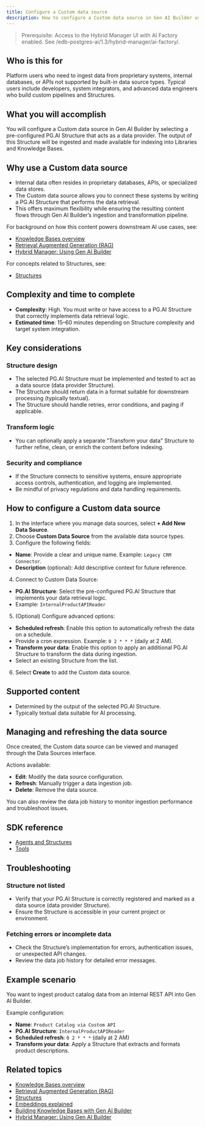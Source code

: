 ```yaml
---
title: Configure a Custom data source
description: How to configure a Custom data source in Gen AI Builder using a PG.AI Structure to ingest data from proprietary systems.
---
```


> Prerequisite: Access to the Hybrid Manager UI with AI Factory enabled. See /edb-postgres-ai/1.3/hybrid-manager/ai-factory/.

## Who is this for

Platform users who need to ingest data from proprietary systems, internal databases, or APIs not supported by built-in data source types.
Typical users include developers, system integrators, and advanced data engineers who build custom pipelines and Structures.

## What you will accomplish

You will configure a Custom data source in Gen AI Builder by selecting a pre-configured PG.AI Structure that acts as a data provider. The output of this Structure will be ingested and made available for indexing into Libraries and Knowledge Bases.

## Why use a Custom data source

-   Internal data often resides in proprietary databases, APIs, or specialized data stores.
-   The Custom data source allows you to connect these systems by writing a PG.AI Structure that performs the data retrieval.
-   This offers maximum flexibility while ensuring the resulting content flows through Gen AI Builder’s ingestion and transformation pipeline.

For background on how this content powers downstream AI use cases, see:

-   [Knowledge Bases overview](../../../pipeline/knowledge_base)
-   [Retrieval Augmented Generation (RAG)](/edb-postgres-ai/1.3/ai-factory/concepts/terminology/#retrieval-augmented-generation-rag)
-   [Hybrid Manager: Using Gen AI Builder](/edb-postgres-ai/latest/hybrid-manager/ai-factory/gen-ai)

For concepts related to Structures, see:

-   [Structures](/edb-postgres-ai/1.3/ai-factory/gen-ai/structures)

## Complexity and time to complete

-   **Complexity**: High. You must write or have access to a PG.AI Structure that correctly implements data retrieval logic.
-   **Estimated time**: 15–60 minutes depending on Structure complexity and target system integration.

## Key considerations

### Structure design

-   The selected PG.AI Structure must be implemented and tested to act as a data source (data provider Structure).
-   The Structure should return data in a format suitable for downstream processing (typically textual).
-   The Structure should handle retries, error conditions, and paging if applicable.

### Transform logic

-   You can optionally apply a separate "Transform your data" Structure to further refine, clean, or enrich the content before indexing.

### Security and compliance

-   If the Structure connects to sensitive systems, ensure appropriate access controls, authentication, and logging are implemented.
-   Be mindful of privacy regulations and data handling requirements.

## How to configure a Custom data source

1.  In the interface where you manage data sources, select **+ Add New Data Source**.
2.  Choose **Custom Data Source** from the available data source types.
3.  Configure the following fields:

-   **Name**: Provide a clear and unique name. Example: `Legacy CRM Connector`.
-   **Description** (optional): Add descriptive context for future reference.

4.  Connect to Custom Data Source:

-   **PG.AI Structure**: Select the pre-configured PG.AI Structure that implements your data retrieval logic.
-   Example: `InternalProductAPIReader`

5.  (Optional) Configure advanced options:

-   **Scheduled refresh**: Enable this option to automatically refresh the data on a schedule.
-   Provide a cron expression. Example: `0 2 * * *` (daily at 2 AM).
-   **Transform your data**: Enable this option to apply an additional PG.AI Structure to transform the data during ingestion.
-   Select an existing Structure from the list.

6.  Select **Create** to add the Custom data source.

## Supported content

-   Determined by the output of the selected PG.AI Structure.
-   Typically textual data suitable for AI processing.

## Managing and refreshing the data source

Once created, the Custom data source can be viewed and managed through the Data Sources interface.

Actions available:

-   **Edit**: Modify the data source configuration.
-   **Refresh**: Manually trigger a data ingestion job.
-   **Delete**: Remove the data source.

You can also review the data job history to monitor ingestion performance and troubleshoot issues.

## SDK reference

-   [Agents and Structures](reference/sdk/structures)
-   [Tools](reference/sdk/tools)

## Troubleshooting

### Structure not listed

-   Verify that your PG.AI Structure is correctly registered and marked as a data source (data provider Structure).
-   Ensure the Structure is accessible in your current project or environment.

### Fetching errors or incomplete data

-   Check the Structure’s implementation for errors, authentication issues, or unexpected API changes.
-   Review the data job history for detailed error messages.

## Example scenario

You want to ingest product catalog data from an internal REST API into Gen AI Builder.

Example configuration:

-   **Name**: `Product Catalog via Custom API`
-   **PG.AI Structure**: `InternalProductAPIReader`
-   **Scheduled refresh**: `0 2 * * *` (daily at 2 AM)
-   **Transform your data**: Apply a Structure that extracts and formats product descriptions.

## Related topics

-   [Knowledge Bases overview](../../../pipeline/knowledge_base)
-   [Retrieval Augmented Generation (RAG)](/edb-postgres-ai/1.3/ai-factory/concepts/terminology/#retrieval-augmented-generation-rag)
-   [Structures](/edb-postgres-ai/1.3/ai-factory/gen-ai/structures)
-   [Embeddings explained](/edb-postgres-ai/1.3/ai-factory/concepts/generic-concepts/#embeddings-and-vector-representations)
-   [Building Knowledge Bases with Gen AI Builder](create-knowledge-base/) <!-- Placeholder link -->
-   [Hybrid Manager: Using Gen AI Builder](/edb-postgres-ai/latest/hybrid-manager/ai-factory/gen-ai)
